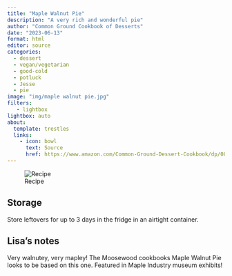 ```yaml
---
title: "Maple Walnut Pie"
description: "A very rich and wonderful pie"
author: "Common Ground Cookbook of Desserts"
date: "2023-06-13"
format: html
editor: source
categories:
  - dessert
  - vegan/vegetarian
  - good-cold
  - potluck
  - Jesse
  - pie
image: "img/maple walnut pie.jpg"
filters:
   - lightbox
lightbox: auto
about:
  template: trestles
  links:
    - icon: bowl
      text: Source
      href: https://www.amazon.com/Common-Ground-Dessert-Cookbook/dp/0898151139
---
```


![Recipe](img/maple walnut pie from common ground cookbook desserts.png)

## Storage

Store leftovers for up to 3 days in the fridge in an airtight container.

## Lisa's notes

Very walnutey, very mapley! The Moosewood cookbooks Maple Walnut Pie looks to be based on this one. Featured in Maple Industry museum exhibits!
